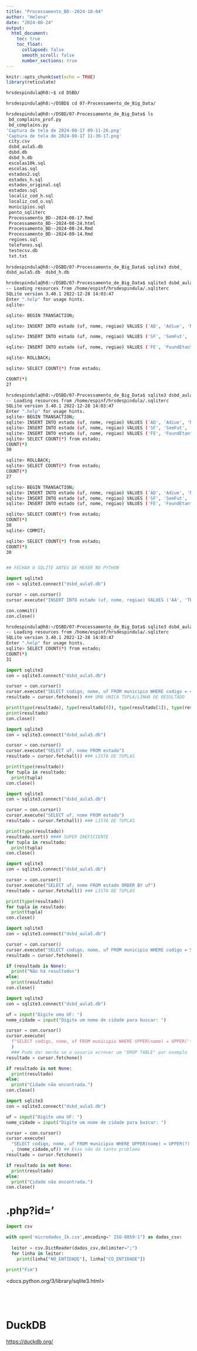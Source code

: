 ```yaml
---
title: "Processamento_BD--2024-10-04"
author: "Helena"
date: "2024-08-24"
output:
  html_document:
    toc: true
    toc_float:
      collapsed: false
      smooth_scroll: false
      number_sections: true
---
```



```r
knitr::opts_chunk$set(echo = TRUE)
library(reticulate)
```



```bash
hrsdespindula@h8:~$ cd DSBD/

hrsdespindula@h8:~/DSBD$ cd 07-Processamento_de_Big_Data/

hrsdespindula@h8:~/DSBD/07-Processamento_de_Big_Data$ ls
 bd_complains_prof.py
 bd_complains.py
'Captura de tela de 2024-08-17 09-11-26.png'
'Captura de tela de 2024-08-17 11-30-17.png'
 city.csv
 dsbd_aula5.db
 dsbd.db
 dsbd_h.db
 escolas10k.sql
 escolas.sql
 estados2.sql
 estados_h.sql
 estados_original.sql
 estados.sql
 localiz_cod_h.sql
 localiz_cod_o.sql
 municipios.sql
 ponto_sqliterc
 Processamento_BD--2024-08-17.Rmd
 Processamento_BD--2024-08-24.html
 Processamento_BD--2024-08-24.Rmd
 Processamento_BD--2024-09-14.Rmd
 regioes.sql
 telefones.sql
 testecsv.db
 txt.txt
 
hrsdespindula@h8:~/DSBD/07-Processamento_de_Big_Data$ sqlite3 dsbd_
dsbd_aula5.db  dsbd_h.db      

hrsdespindula@h8:~/DSBD/07-Processamento_de_Big_Data$ sqlite3 dsbd_aula5.db 
-- Loading resources from /home/espinf/hrsdespindula/.sqliterc
SQLite version 3.40.1 2022-12-28 14:03:47
Enter ".help" for usage hints.
sqlite> 

```



```bash
sqlite> BEGIN TRANSACTION;

sqlite> INSERT INTO estado (uf, nome, regiao) VALUES ('AD', 'Adiue', 'N');

sqlite> INSERT INTO estado (uf, nome, regiao) VALUES ('SF', 'SemFut', 'N');

sqlite> INSERT INTO estado (uf, nome, regiao) VALUES ('FE', 'FoundEtant', 'N');

sqlite> ROLLBACK;

sqlite> SELECT COUNT(*) from estado;

COUNT(*)
27


```


```bash
hrsdespindula@h8:~/DSBD/07-Processamento_de_Big_Data$ sqlite3 dsbd_aula5.db 
-- Loading resources from /home/espinf/hrsdespindula/.sqliterc
SQLite version 3.40.1 2022-12-28 14:03:47
Enter ".help" for usage hints.
sqlite> BEGIN TRANSACTION;
sqlite> INSERT INTO estado (uf, nome, regiao) VALUES ('AD', 'Adiue', 'N');
sqlite> INSERT INTO estado (uf, nome, regiao) VALUES ('SF', 'SemFut', 'N');
sqlite> INSERT INTO estado (uf, nome, regiao) VALUES ('FE', 'FoundEtant', 'N');
sqlite> SELECT COUNT(*) from estado;
COUNT(*)
30

sqlite> ROLLBACK;
sqlite> SELECT COUNT(*) from estado;
COUNT(*)
27


```

```bash
sqlite> BEGIN TRANSACTION;
sqlite> INSERT INTO estado (uf, nome, regiao) VALUES ('AD', 'Adiue', 'N');
sqlite> INSERT INTO estado (uf, nome, regiao) VALUES ('SF', 'SemFut', 'N');
sqlite> INSERT INTO estado (uf, nome, regiao) VALUES ('FE', 'FoundEtant', 'N');

sqlite> SELECT COUNT(*) from estado;
COUNT(*)
30
sqlite> COMMIT;

sqlite> SELECT COUNT(*) from estado;
COUNT(*)
30


## FECHAR O SQLITE ANTES DE MEXER NO PYTHON
```


```python

import sqlite3
con = sqlite3.connect("dsbd_aula5.db")

cursor = con.cursor()
cursor.execute("INSERT INTO estado (uf, nome, regiao) VALUES ('AA', 'TESTEA', 'N')")

con.commit()
con.close()

```



```bash
hrsdespindula@h8:~/DSBD/07-Processamento_de_Big_Data$ sqlite3 dsbd_aula5.db 
-- Loading resources from /home/espinf/hrsdespindula/.sqliterc
SQLite version 3.40.1 2022-12-28 14:03:47
Enter ".help" for usage hints.
sqlite> SELECT COUNT(*) from estado;
COUNT(*)
31

```



```python

import sqlite3
con = sqlite3.connect("dsbd_aula5.db")

cursor = con.cursor()
cursor.execute("SELECT codigo, nome, uf FROM municipio WHERE codigo = 4106902")
resultado = cursor.fetchone() ### UMA UNICA TUPLA/LINHA DE RESULTADO

print(type(resultado), type(resultado[0]), type(resultado[1]), type(resultado[2]))
print(resultado)
con.close()
```



```python
import sqlite3
con = sqlite3.connect("dsbd_aula5.db")

cursor = con.cursor()
cursor.execute("SELECT uf, nome FROM estado")
resultado = cursor.fetchall() ### LISTA DE TUPLAS

print(type(resultado))
for tupla in resultado:
  print(tupla)
con.close()
```


```python
import sqlite3
con = sqlite3.connect("dsbd_aula5.db")

cursor = con.cursor()
cursor.execute("SELECT uf, nome FROM estado")
resultado = cursor.fetchall() ### LISTA DE TUPLAS

print(type(resultado))
resultado.sort() #### SUPER INEFICIENTE
for tupla in resultado:
  print(tupla)
con.close()
```


```python
import sqlite3
con = sqlite3.connect("dsbd_aula5.db")

cursor = con.cursor()
cursor.execute("SELECT uf, nome FROM estado ORDER BY uf")
resultado = cursor.fetchall() ### LISTA DE TUPLAS

print(type(resultado))
for tupla in resultado:
  print(tupla)
con.close()
```


```python
import sqlite3
con = sqlite3.connect("dsbd_aula5.db")

cursor = con.cursor()
cursor.execute("SELECT codigo, nome, uf FROM municipio WHERE codigo = 5300108")
resultado = cursor.fetchone()

if (resultado is None):
  print("Não há resultados")
else:
  print(resultado)
con.close()
```


```python
import sqlite3
con = sqlite3.connect("dsbd_aula5.db")

uf = input("Digite uma UF: ")
nome_cidade = input("Digite um nome de cidade para buscar: ")

cursor = con.cursor()
cursor.execute(
  f"SELECT codigo, nome, uf FROM municipio WHERE UPPER(nome) = UPPER('{nome_cidade}') AND UPPER(uf) = UPPER('{uf}')"
  ) 
  ### Pode dar merda se o usuario ecrever um "DROP TABLE" por exemplo
resultado = cursor.fetchone()

if resultado is not None:
  print(resultado)
else:
  print("Cidade não encontrada.")
con.close()

```


```python
import sqlite3
con = sqlite3.connect("dsbd_aula5.db")

uf = input("Digite uma UF: ")
nome_cidade = input("Digite um nome de cidade para buscar: ")

cursor = con.cursor()
cursor.execute(
  "SELECT codigo, nome, uf FROM municipio WHERE UPPER(nome) = UPPER(?) AND UPPER(uf) = UPPER(?)"
  , (nome_cidade,uf)) ## Esse não dá tanto problema
resultado = cursor.fetchone()

if resultado is not None:
  print(resultado)
else:
  print("Cidade não encontrada.")
con.close()

```

# .php?id='


```python
import csv

with open('microdados_1k.csv',encoding=" ISO-8859-1") as dados_csv:
  
  leitor = csv.DictReader(dados_csv,delimiter=";")
  for linha in leitor:
    print(linha["NO_ENTIDADE"], linha["CO_ENTIDADE"])
    
print("Fim")

```


<docs.python.org/3/library/sqlite3.html>


```python


```





```python


```





```python


```





```python


```

# DuckDB

<https://duckdb.org/>


```python


```





```bash

```


```bash

```


```bash

```


```bash

```


```bash

```


```bash

```


```bash

```

